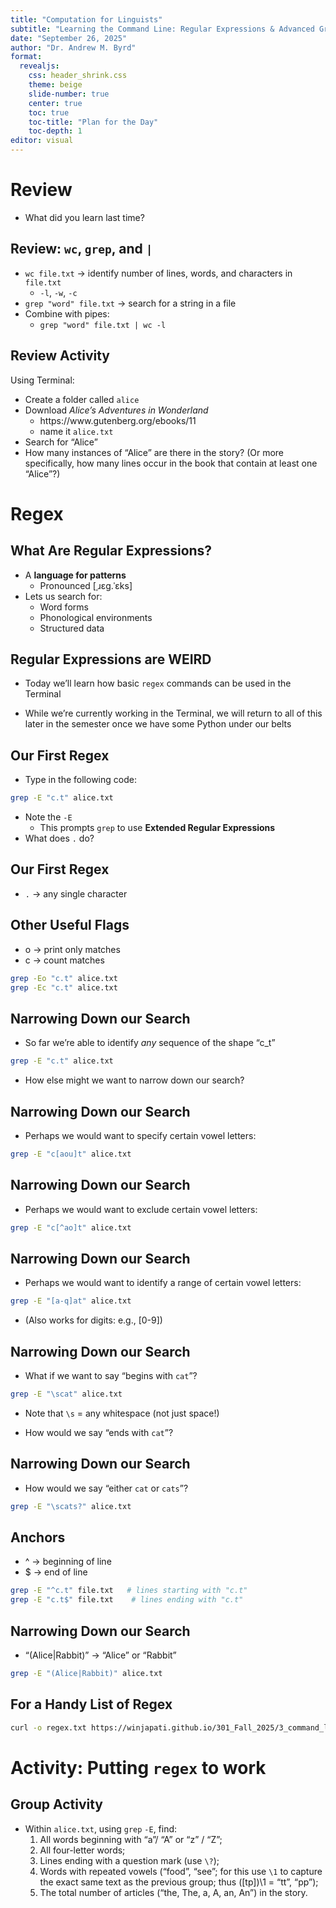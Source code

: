 ```yaml
---
title: "Computation for Linguists"
subtitle: "Learning the Command Line: Regular Expressions & Advanced Grep"
date: "September 26, 2025"
author: "Dr. Andrew M. Byrd"
format:
  revealjs:
    css: header_shrink.css
    theme: beige
    slide-number: true
    center: true
    toc: true
    toc-title: "Plan for the Day"
    toc-depth: 1
editor: visual
---
```


# Review

-   What did you learn last time?

## Review: `wc`, `grep`, and `|`

-   `wc file.txt` → identify number of lines, words, and characters in `file.txt`
    -   `-l`, `-w`, `-c`
-   `grep "word" file.txt` → search for a string in a file
-   Combine with pipes:
    -   `grep "word" file.txt | wc -l`

## Review Activity

Using Terminal:

-   Create a folder called `alice`
-   Download *Alice's Adventures in Wonderland*
    - https://www.gutenberg.org/ebooks/11
    - name it `alice.txt`
-   Search for "Alice"
-   How many instances of "Alice" are there in the story? (Or more specifically, how many lines occur in the book that contain at least one "Alice"?)

# Regex

## What Are Regular Expressions?

-   A **language for patterns**
    -   Pronounced \[ˌɹɛg.ˈɛks\]
-   Lets us search for:
    -   Word forms
    -   Phonological environments
    -   Structured data

## Regular Expressions are WEIRD

-   Today we'll learn how basic `regex` commands can be used in the Terminal

-   While we're currently working in the Terminal, we will return to all of this later in the semester once we have some Python under our belts

## Our First Regex

-   Type in the following code:

``` bash
grep -E "c.t" alice.txt
```

-   Note the `-E`
    -   This prompts `grep` to use **Extended Regular Expressions**
-   What does `.` do?

## Our First Regex

-   `.` → any single character\

## Other Useful Flags

-   o → print only matches
-   c → count matches

``` bash
grep -Eo "c.t" alice.txt
grep -Ec "c.t" alice.txt
```

## Narrowing Down our Search

-   So far we're able to identify *any* sequence of the shape "c_t"

``` bash
grep -E "c.t" alice.txt
```
- How else might we want to narrow down our search?

## Narrowing Down our Search

- Perhaps we would want to specify certain vowel letters:

``` bash
grep -E "c[aou]t" alice.txt   
```

## Narrowing Down our Search

- Perhaps we would want to exclude certain vowel letters:

``` bash
grep -E "c[^ao]t" alice.txt
```

## Narrowing Down our Search

- Perhaps we would want to identify a range of certain vowel letters:

``` bash
grep -E "[a-q]at" alice.txt
```

- (Also works for digits: e.g., \[0-9\])

## Narrowing Down our Search

- What if we want to say "begins with `cat`"?


``` bash
grep -E "\scat" alice.txt
```


- Note that `\s` = any whitespace (not just space!)

- How would we say "ends with `cat`"?

## Narrowing Down our Search

- How would we say "either `cat` or `cats`"?

``` bash
grep -E "\scats?" alice.txt
```

## Anchors

-   \^ → beginning of line
-   \$ → end of line

``` bash
grep -E "^c.t" file.txt   # lines starting with "c.t"
grep -E "c.t$" file.txt    # lines ending with "c.t"
```

## Narrowing Down our Search

-   "(Alice|Rabbit)" → "Alice" or "Rabbit"
<!-- -   (ab)+ → one or more “ab” sequences -->

``` bash
grep -E "(Alice|Rabbit)" alice.txt
```

## For a Handy List of Regex 

```bash
curl -o regex.txt https://winjapati.github.io/301_Fall_2025/3_command_line/14_regex.txt#
```

# Activity: Putting `regex` to work

## Group Activity

-   Within `alice.txt`, using `grep` `-E`, find:
    1. All words beginning with "a"/ "A" or "z" / "Z";
    2. All four-letter words;
    3. Lines ending with a question mark (use `\?`);
    4. Words with repeated vowels ("food", "see"; for this use `\1` to capture the exact same text as the previous group; thus ([tp])\1 = "tt", "pp"); 
    5. The total number of articles ("the, The, a, A, an, An") in the story.


<!-- <https://regex101.com/> -->

<!-- ## More Symbols -->

<!-- -   Within `14_alice.txt`, use the following code. -->

<!-- ``` bash -->
<!-- grep -E "c.t" file.txt   # matches cat, cot, cut -->
<!-- ``` -->

<!-- -   `*` → 0 or more of the preceding\ -->
<!-- -   `?` → 0 or 1 of the preceding\ -->
<!-- -   `+` → 1 or more of the preceding -->




<!-- ## Grep + Regex in Action -->

<!-- Examples with a text file: -->

<!-- -   Words ending in “ing” -->

<!-- ``` bash -->
<!-- grep -E "(cat|dog)" file.txt -->
<!-- ``` -->

<!-- -   Lines starting with a capital letter -->

<!-- ``` bash -->
<!-- grep -E "^[A-Z]" file.txt -->
<!-- ``` -->

<!-- -   All numbers -->

<!-- ``` bash -->
<!-- grep -E "[0-9]+" file.txt -->
<!-- ``` -->

<!-- ## Narrowing Down our Search -->

<!-- -   Predefined: -->
<!--     -   `\d` → digit -->
<!--     -   `\w` → word character -->
<!--     -   `\s` → whitespace -->
